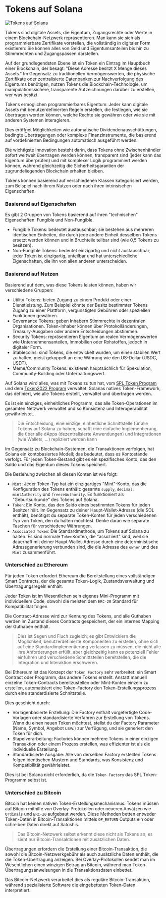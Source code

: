 
# Tokens auf Solana

![Tokens auf Solana](/graphics/course-banners/tokens-on-solana.png)

Tokens sind digitale Assets, die Eigentum, Zugangsrechte oder Werte in einem Blockchain-Netzwerk repräsentieren. Man kann sie sich als programmierbare Zertifikate vorstellen, die vollständig in digitaler Form existieren: Sie können alles von Geld und Eigentumsanteilen bis hin zu Stimmrechten und Zugangspässen darstellen.

Auf der grundlegendsten Ebene ist ein Token ein Eintrag im Hauptbuch einer Blockchain, der besagt: "Diese Adresse besitzt X Menge dieses Assets." Im Gegensatz zu traditionellen Vermögenswerten, die physische Zertifikate oder zentralisierte Datenbanken zur Nachverfolgung des Eigentums benötigen, nutzen Tokens die Blockchain-Technologie, um manipulationssichere, transparente Aufzeichnungen darüber zu erstellen, wer was besitzt.

<ArticleSection name="Warum Tokens wichtig sind" id="why-token-matters" level="h2" />

Tokens ermöglichen programmierbares Eigentum: Jeder kann digitale Assets mit benutzerdefinierten Regeln erstellen, die festlegen, wie sie übertragen werden können, welche Rechte sie gewähren oder wie sie mit anderen Systemen interagieren.

Dies eröffnet Möglichkeiten wie automatische Dividendenausschüttungen, bedingte Übertragungen oder komplexe Finanzinstrumente, die basierend auf vordefinierten Bedingungen automatisch ausgeführt werden.

Die wichtigste Innovation besteht darin, dass Tokens ohne Zwischenhändler sofort weltweit übertragen werden können, transparent sind (jeder kann das Eigentum überprüfen) und mit komplexer Logik programmiert werden können, während gleichzeitig die Sicherheitsgarantien der zugrundeliegenden Blockchain erhalten bleiben.

<ArticleSection name="Verschiedene Arten von Tokens" id="different-types-of-tokens" level="h2" />

Tokens können basierend auf verschiedenen Klassen kategorisiert werden, zum Beispiel nach ihrem Nutzen oder nach ihren intrinsischen Eigenschaften.

### Basierend auf Eigenschaften

Es gibt 2 Gruppen von Tokens basierend auf ihren "technischen" Eigenschaften: Fungible und Non-Fungible.

- Fungible Tokens: bedeutet austauschbar; sie bestehen aus mehreren identischen Einheiten, die durch jede andere Einheit desselben Tokens ersetzt werden können und in Bruchteile teilbar sind (wie 0,5 Tokens zu besitzen).
- Non-Fungible Tokens: bedeutet einzigartig und nicht austauschbar; jeder Token ist einzigartig, unteilbar und hat unterschiedliche Eigenschaften, die ihn von allen anderen unterscheiden.

### Basierend auf Nutzen

Basierend auf dem, was diese Tokens leisten können, haben wir verschiedene Gruppen:

- Utility Tokens: bieten Zugang zu einem Produkt oder einer Dienstleistung. Zum Beispiel könnte der Besitz bestimmter Tokens Zugang zu einer Plattform, vergünstigten Gebühren oder speziellen Funktionen gewähren.
- Governance Tokens: geben Inhabern Stimmrechte in dezentralen Organisationen. Token-Inhaber können über Protokolländerungen, Treasury-Ausgaben oder andere Entscheidungen abstimmen.
- Security Tokens: repräsentieren Eigentum an realen Vermögenswerten wie Unternehmensanteilen, Immobilien oder Rohstoffen, jedoch in digitaler Form.
- Stablecoins: sind Tokens, die entwickelt wurden, um einen stabilen Wert zu halten, meist gekoppelt an eine Währung wie den US-Dollar (USDC, USDT).
- Meme/Community Tokens: existieren hauptsächlich für Spekulation, Community-Building oder Unterhaltungswert.

<ArticleSection name="Unterschied zu anderen Blockchains" id="difference-between-other-blockchains" level="h2" />

Auf Solana wird alles, was mit Tokens zu tun hat, vom [SPL Token Program](https://github.com/solana-program/token) und dem [Token2022 Program](/de/courses/token-2022-program) verwaltet: Solanas natives Token-Framework, das definiert, wie alle Tokens erstellt, verwaltet und übertragen werden.

Es ist ein einziges, einheitliches Programm, das alle Token-Operationen im gesamten Netzwerk verwaltet und so Konsistenz und Interoperabilität gewährleistet.

> Die Entscheidung, eine einzige, einheitliche Schnittstelle für alle Tokens auf Solana zu haben, schafft eine einfache Implementierung, die über alle dApps (dezentralisierte Anwendungen) und Integrationen (wie Wallets, ...) repliziert werden kann

Im Gegensatz zu Blockchain-Systemen, die Transaktionen verfolgen, hat Solana ein kontobasiertes Modell; das bedeutet, dass es Kontostände verfolgt. Für jeden Token-Bestand gibt es ein spezifisches Konto, das den Saldo und das Eigentum dieses Tokens speichert.

Die Beziehung zwischen all diesen Konten ist wie folgt:
- `Mint`: Jeder Token-Typ hat ein einzigartiges "Mint"-Konto, das die Konfiguration des Tokens enthält: gesamte `supply`, `decimal`, `mintAuthority` und `freezeAuthority`. Es funktioniert als "Geburtsurkunde" des Tokens auf Solana.
- `Token`: Ein Konto, das den Saldo eines bestimmten Tokens für jeden Besitzer hält. Im Gegensatz zu deiner Haupt-Wallet-Adresse (die SOL enthält), benötigst du separate Token-Konten für jeden verschiedenen Typ von Token, den du halten möchtest. Denke daran wie separate Taschen für verschiedene Währungen.
- `Associated Token`: Die Standardmethode, um Tokens auf Solana zu halten. Es sind normale `Token`Konten, die "assoziiert" sind, weil sie dauerhaft mit deiner Haupt-Wallet-Adresse durch eine deterministische Adressgenerierung verbunden sind, die die Adresse des `owner` und des `Mint` zusammenführt.

### Unterschied zu Ethereum

Für jeden Token erfordert Ethereum die Bereitstellung eines vollständigen Smart Contracts, der die gesamte Token-Logik, Zustandsverwaltung und Übertragungsregeln enthält.

Jeder Token ist im Wesentlichen sein eigenes Mini-Programm mit individuellem Code, obwohl die meisten dem `ERC-20` Standard für Kompatibilität folgen.

Die Contract-Adresse wird zur Kennung des Tokens, und alle Guthaben werden im Zustand dieses Contracts gespeichert, der ein internes Mapping der Guthaben enthält.

> Dies ist Segen und Fluch zugleich; es gibt Entwicklern die Möglichkeit, benutzerdefinierte Komponenten zu erstellen, ohne sich auf eine Standardimplementierung verlassen zu müssen, die nicht alle ihre Anforderungen erfüllt, aber gleichzeitig kann es potenziell Fehler einführen und verschiedene Schnittstellen bereitstellen, die die Integration und Interaktion erschweren.

Bei Ethereum ist das Konzept der `Token Factory` sehr verbreitet: ein Smart Contract oder Programm, das andere Tokens erstellt. Anstatt manuell einzelne Token-Contracts bereitzustellen oder Mint-Konten einzeln zu erstellen, automatisiert eine Token-Factory den Token-Erstellungsprozess durch eine standardisierte Schnittstelle.

Dies geschieht durch:
- Vorlagenbasierte Erstellung: Die Factory enthält vorgefertigte Code-Vorlagen oder standardisierte Verfahren zur Erstellung von Tokens. Wenn du einen neuen Token möchtest, stellst du der Factory Parameter (Name, Symbol, Angebot usw.) zur Verfügung, und sie generiert den Token für dich.
- Stapelverarbeitung: Factories können mehrere Tokens in einer einzigen Transaktion oder einem Prozess erstellen, was effizienter ist als die individuelle Erstellung.
- Standardisierte Ausgabe: Alle von derselben Factory erstellten Tokens folgen identischen Mustern und Standards, was Konsistenz und Kompatibilität gewährleistet.

Dies ist bei Solana nicht erforderlich, da die `Token Factory` das SPL Token-Programm selbst ist.

### Unterschied zu Bitcoin

Bitcoin hat keinen nativen Token-Erstellungsmechanismus. Tokens müssen auf Bitcoin mithilfe von Overlay-Protokollen oder neueren Ansätzen wie `Ordinals` und `BRC-20` aufgebaut werden. Diese Methoden betten entweder Token-Daten in Bitcoin-Transaktionen mittels `OP_RETURN` Outputs ein oder schreiben Daten direkt auf Satoshis.

> Das Bitcoin-Netzwerk selbst erkennt diese nicht als Tokens an; es sieht nur Bitcoin-Transaktionen mit zusätzlichen Daten.

Übertragungen erfordern die Erstellung einer Bitcoin-Transaktion, die sowohl die Bitcoin-Netzwerkgebühr als auch zusätzliche Daten enthält, die die Token-Übertragung anzeigen. Bei Overlay-Protokollen sendet man im Wesentlichen einen winzigen Betrag an Bitcoin, während man Token-Übertragungsanweisungen in die Transaktionsdaten einbettet.

Das Bitcoin-Netzwerk verarbeitet dies als reguläre Bitcoin-Transaktion, während spezialisierte Software die eingebetteten Token-Daten interpretiert.